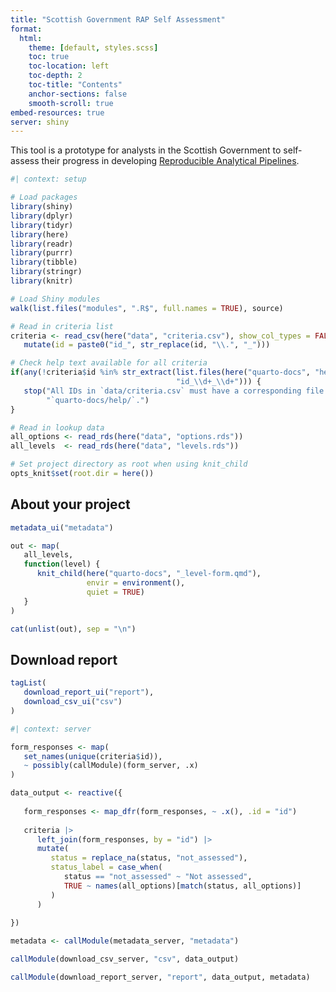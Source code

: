 ```yaml
---
title: "Scottish Government RAP Self Assessment"
format:
  html:
    theme: [default, styles.scss]
    toc: true
    toc-location: left
    toc-depth: 2
    toc-title: "Contents"
    anchor-sections: false
    smooth-scroll: true
embed-resources: true
server: shiny
---
```


This tool is a prototype for analysts in the Scottish Government to self-assess their progress in developing [Reproducible Analytical Pipelines](https://analysisfunction.civilservice.gov.uk/support/reproducible-analytical-pipelines/).

    
```r
#| context: setup

# Load packages
library(shiny)
library(dplyr)
library(tidyr)
library(here)
library(readr)
library(purrr)
library(tibble)
library(stringr)
library(knitr)

# Load Shiny modules
walk(list.files("modules", ".R$", full.names = TRUE), source)

# Read in criteria list
criteria <- read_csv(here("data", "criteria.csv"), show_col_types = FALSE) |>
   mutate(id = paste0("id_", str_replace(id, "\\.", "_")))

# Check help text available for all criteria
if(any(!criteria$id %in% str_extract(list.files(here("quarto-docs", "help")), 
                                     "id_\\d+_\\d+"))) {
   stop("All IDs in `data/criteria.csv` must have a corresponding file in ", 
        "`quarto-docs/help/`.")
}

# Read in lookup data
all_options <- read_rds(here("data", "options.rds"))
all_levels  <- read_rds(here("data", "levels.rds"))

# Set project directory as root when using knit_child
opts_knit$set(root.dir = here())
```


## About your project

```r
metadata_ui("metadata")
```


<!-- Criteria assessments -->

```r
out <- map(
   all_levels,
   function(level) {
      knit_child(here("quarto-docs", "_level-form.qmd"),
                 envir = environment(),
                 quiet = TRUE)
   }
)

cat(unlist(out), sep = "\n")
```


## Download report

```r
tagList(
   download_report_ui("report"),
   download_csv_ui("csv")
)
```


```r
#| context: server

form_responses <- map(
   set_names(unique(criteria$id)),
   ~ possibly(callModule)(form_server, .x)
)

data_output <- reactive({
   
   form_responses <- map_dfr(form_responses, ~ .x(), .id = "id")
   
   criteria |>
      left_join(form_responses, by = "id") |>
      mutate(
         status = replace_na(status, "not_assessed"),
         status_label = case_when(
            status == "not_assessed" ~ "Not assessed",
            TRUE ~ names(all_options)[match(status, all_options)]
         )
      )
   
})

metadata <- callModule(metadata_server, "metadata")

callModule(download_csv_server, "csv", data_output)

callModule(download_report_server, "report", data_output, metadata)
```
